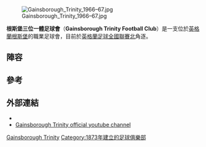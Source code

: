 {{Infobox football club
| clubname = 根斯堡三位一體足球會
| image    = <!-- 檔案不存在 [[File:Gainsboroughtrinityfc.png|200px]] ，可從英文維基百科取得 -->
| fullname = Gainsborough Trinity Football Club
| nickname = Trinity, The Holy Blues
| founded  = {{start date and years ago|1873|df=yes}}
| ground   = [[根斯堡_(林肯郡)|根斯堡]][[The_Northolme|The Northolme]]
| capacity = 4,304 (515 座位)
| chairman = Richard Kane
| manager  = [[Dominic_Roma|Dominic Roma]]  
| league   = [[英格蘭足球全國聯賽北|英格蘭足球全國聯賽北]]
| season   = 2015–16
| position =  [[英格蘭足球全國聯賽北|英格蘭足球全國聯賽北]], 16
| kit_alt1    = Blue jersey with white pinstripes, blue shorts, blue socks with light blue band
| pattern_b1  =_collarblue
| pattern_la1 =
| pattern_ra1 =
| pattern_so1 =
| leftarm1    = 3333ff
| body1       = 3333ff
| rightarm1   = 3333ff
| shorts1     = 3333ff
| socks1     = 3333ff
| pattern_la2=|pattern_b2=|pattern_ra2=|
  leftarm2=ffff00|body2=ffff00|rightarm2=ffff00|shorts2=ffff00|socks2=ffff00|
}}[[File:Gainsborough_Trinity_1966–67.jpg|thumb]]

'''根斯堡三位一體足球會'''（'''Gainsborough Trinity Football Club'''）是一支位於[[英格蘭|英格蘭]][[根斯堡_(林肯郡)|根斯堡]]的職業足球會，目前於[[英格蘭足球全國聯賽北|英格蘭足球全國聯賽北]]角逐。

==陣容==
{{updated|2016年1月}}

{{football squad start}}
{{fs player| no= | nat=ENG | pos=GK| name=Jonathan Hedge}}
{{fs player| no= | nat=ENG | pos=GK| name=Jake Eastwood (''由[[錫菲聯足球會|錫菲聯]]外借'')}}
{{fs player| no= | nat=ENG | pos=DF| name=[[Dominic_Roma|Dominic Roma]]}}
{{fs player| no= | nat=ENG | pos=DF| name=Josh Lacey}}
{{fs player| no= | nat=ENG | pos=DF| name=Adam Quinn}}
{{fs player| no= | nat=ENG | pos=DF| name=Jake Picton}}
{{fs player| no- | nat=ENG | pos=DF| name=Matt Wilson}}
{{fs player| no- | nat=WAL | pos=DF| name=Ioan Evans}}
{{fs player| no- | nat=ENG | pos=DF| name=Brad Beatson}}
{{fs player| no= | nat=ENG | pos=MF| name=Liam Davis}}
{{football squad mid}}
{{fs player| no= | nat=ENG | pos=MF| name=[[Gavin_Rothery|Gavin Rothery]]}}
{{fs player| no= | nat=ENG | pos=MF| name=Jake Scott}}
{{fs player| no= | nat=ENG | pos=MF| name=Alex Wiles}}
{{fs player| no= | nat=ENG | pos=MF| name=[[Matt_Thornhill|Matt Thornhill]]}}
{{fs player| no= | nat=ENG | pos=MF| name=[[James_Reid_(footballer,_born_1990)|James Reid]]}}
{{fs player| no= | nat=ENG | pos=FW| name=Jordan Thewlis}}
{{fs player| no= | nat=ENG | pos=FW| name=Ashley Worsfold}}
{{fs player| no= | nat=ENG | pos=FW| name=[[Nathan_Jarman|Nathan Jarman]]}}
{{fs player| no= | nat=SKN | pos=FW| name=[[Jacob_Hazel|Jacob Hazel]]}}
{{football squad end}}

== 參考 ==
{{Reflist}}

== 外部連結 ==
*{{official website|http://www.gainsboroughtrinity.com/}}
*[http://www.youtube.com/gainsboroughtrinity Gainsborough Trinity official youtube channel]

[[Category:林肯郡足球俱樂部|Gainsborough Trinity]]
[[Category:1873年建立的足球俱樂部|Category:1873年建立的足球俱樂部]]